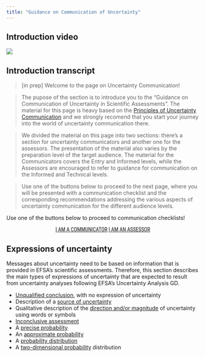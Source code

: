 ```yaml
---
title: "Guidance on Communication of Uncertainty"
---
```


:::: {.panel-tabset}

## Introduction video

![](https://upload.wikimedia.org/wikipedia/commons/0/09/YouTube_full-color_icon_%282017%29.svg)

## Introduction transcript

>[in prep]
>Welcome to the page on Uncertainty Communication! 

>The pupose of the section is to introduce you to the "Guidance on Communication of Uncertainty in Scientific Assessments". The material for this page is heavy based on the [Principles of Uncertainty Communication](pmguidance/pmcommunication_principles.qmd) and we strongly recomend that you start your journey into the world of uncertainty communication there.

>We divided the material on this page into two sections: there's a section for uncertainty communicators and another one for the assessors. The presentation of the material also varies by the preparation level of the target audience. The material for the Communicators covers the Entry and Informed levels, while the Assessors are encouraged to refer to guidance for communication on the Informed and Technical levels. 

>Use one of the buttons below to proceed to the next page, where you will be presented with a communication checklist and the corresponding recommendations addressing the various aspects of uncertainty communication for the different audience levels.

::::

Use one of the buttons below to proceed to communication checklists!

::: {#start-btn style="font-family: 'Roboto Condensed', Roboto, sans-serif; text-align: center;"}
[I AM A COMMUNICATOR](comguidance/communicator.qmd){.btn .btn-primary .btn role="button"}
[I AM AN ASSESSOR](comguidance/assessor.qmd){.btn .btn-primary .btn role="button"}
:::

:::{.callout-tip}
## Expressions of uncertainty

Messages about uncertainty need to be based on information that is provided in EFSA’s scientific assessments. Therefore, this section describes the main types of expressions of uncertainty that are expected to result from uncertainty analyses following EFSA’s Uncertainty Analysis GD.

- [Unqualified conclusion](comguidance/expressions_unqualified.qmd), with no expression of uncertainty
- Description of a [source of uncertainty](comguidance/expressions_sources.qmd) 
- Qualitative description of the [direction and/or magnitude](comguidance/expressions_direction.qmd) of uncertainty using words or symbols
- [Inconclusive assessment](comguidance/expressions_inconclusive.qmd)
- A [precise probability](comguidance/expressions_precise.qmd)
- An [approximate probability](comguidance/expressions_approximate.qmd)
- A [probability distribution](comguidance/expressions_distribution.qmd)
- A [two-dimensional probability](comguidance/expressions_2d.qmd) distribution
:::

